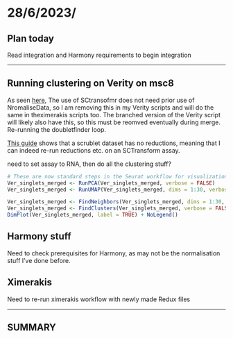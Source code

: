 # 28/6/2023/

## Plan today

Read integration and Harmony requirements to begin integration

------------------------------------------------------------------------

## Running clustering on Verity on msc8

As seen [here](https://static-content.springer.com/esm/art%3A10.1186%2Fs13059-019-1874-1/MediaObjects/13059_2019_1874_MOESM3_ESM.pdf), The use of SCtransofmr does not need prior use of NromaliseData, so I am removing this in my Verity scripts and will do the same in theximerakis scripts too. The branched version of the Verity script will likely also have this, so this must be reomved eventually during merge. Re-running the doubletfinder loop.

[This guide](https://www.singlecellcourse.org/single-cell-rna-seq-analysis-using-seurat.html#basic-quality-control-and-filtering) shows that a scrublet dataset has no reductions, meaning that I can indeed re-run reductions etc. on an SCTransform assay.

need to set assay to RNA, then do all the clustering stuff?

```r
# These are now standard steps in the Seurat workflow for visualization and clustering
Ver_singlets_merged <- RunPCA(Ver_singlets_merged, verbose = FALSE)
Ver_singlets_merged <- RunUMAP(Ver_singlets_merged, dims = 1:30, verbose = FALSE)

Ver_singlets_merged <- FindNeighbors(Ver_singlets_merged, dims = 1:30, verbose = FALSE)
Ver_singlets_merged <- FindClusters(Ver_singlets_merged, verbose = FALSE)
DimPlot(Ver_singlets_merged, label = TRUE) + NoLegend()
```

## Harmony stuff

Need to check prerequisites for Harmony, as may not be the normalisation stuff I've done before.

## Ximerakis

Need to re-run ximerakis workflow with newly made Redux files

------------------------------------------------------------------------

## SUMMARY
